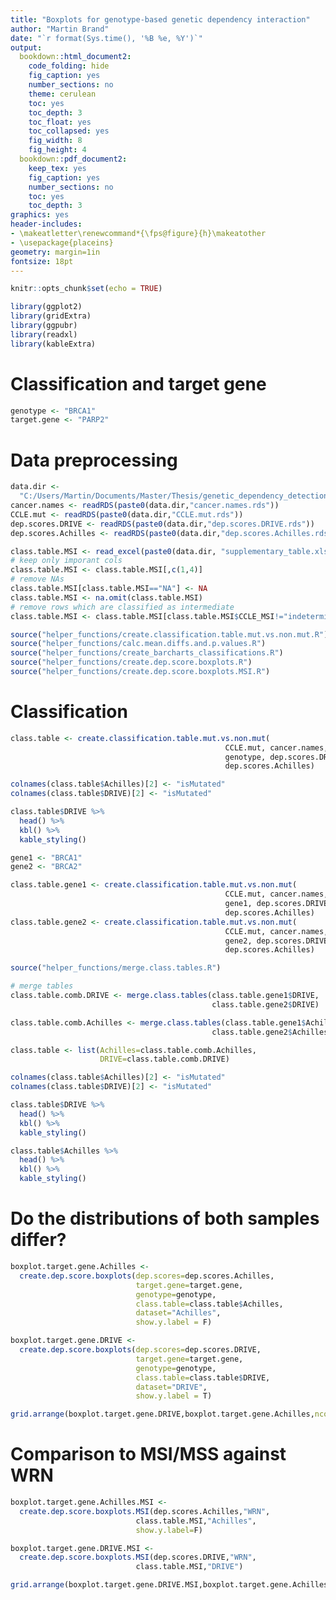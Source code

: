 ```yaml
---
title: "Boxplots for genotype-based genetic dependency interaction"
author: "Martin Brand"
date: "`r format(Sys.time(), '%B %e, %Y')`"
output:
  bookdown::html_document2:
    code_folding: hide
    fig_caption: yes
    number_sections: no
    theme: cerulean
    toc: yes
    toc_depth: 3
    toc_float: yes
    toc_collapsed: yes
    fig_width: 8 
    fig_height: 4 
  bookdown::pdf_document2:
    keep_tex: yes
    fig_caption: yes
    number_sections: no
    toc: yes
    toc_depth: 3
graphics: yes
header-includes:
- \makeatletter\renewcommand*{\fps@figure}{h}\makeatother
- \usepackage{placeins}
geometry: margin=1in
fontsize: 18pt
---
```


```r
knitr::opts_chunk$set(echo = TRUE)
```

```r
library(ggplot2)
library(gridExtra)
library(ggpubr)
library(readxl)
library(kableExtra)
```

# Classification and target gene
```r
genotype <- "BRCA1"
target.gene <- "PARP2"
```

# Data preprocessing
```r
data.dir <-
  "C:/Users/Martin/Documents/Master/Thesis/genetic_dependency_detection/data/"
cancer.names <- readRDS(paste0(data.dir,"cancer.names.rds"))
CCLE.mut <- readRDS(paste0(data.dir,"CCLE.mut.rds"))
dep.scores.DRIVE <- readRDS(paste0(data.dir,"dep.scores.DRIVE.rds"))
dep.scores.Achilles <- readRDS(paste0(data.dir,"dep.scores.Achilles.rds"))

class.table.MSI <- read_excel(paste0(data.dir, "supplementary_table.xlsx"))
# keep only imporant cols
class.table.MSI <- class.table.MSI[,c(1,4)]
# remove NAs
class.table.MSI[class.table.MSI=="NA"] <- NA
class.table.MSI <- na.omit(class.table.MSI)
# remove rows which are classified as intermediate
class.table.MSI <- class.table.MSI[class.table.MSI$CCLE_MSI!="indeterminate",]

source("helper_functions/create.classification.table.mut.vs.non.mut.R")
source("helper_functions/calc.mean.diffs.and.p.values.R")
source("helper_functions/create_barcharts_classifications.R")
source("helper_functions/create.dep.score.boxplots.R")
source("helper_functions/create.dep.score.boxplots.MSI.R")
```

# Classification
```r
class.table <- create.classification.table.mut.vs.non.mut(
                                                CCLE.mut, cancer.names,
                                                genotype, dep.scores.DRIVE,
                                                dep.scores.Achilles)

colnames(class.table$Achilles)[2] <- "isMutated"
colnames(class.table$DRIVE)[2] <- "isMutated"

class.table$DRIVE %>%
  head() %>%
  kbl() %>%
  kable_styling()
```

```r
gene1 <- "BRCA1"
gene2 <- "BRCA2"

class.table.gene1 <- create.classification.table.mut.vs.non.mut(
                                                CCLE.mut, cancer.names,
                                                gene1, dep.scores.DRIVE,
                                                dep.scores.Achilles)
class.table.gene2 <- create.classification.table.mut.vs.non.mut(
                                                CCLE.mut, cancer.names,
                                                gene2, dep.scores.DRIVE,
                                                dep.scores.Achilles)

source("helper_functions/merge.class.tables.R")

# merge tables
class.table.comb.DRIVE <- merge.class.tables(class.table.gene1$DRIVE,
                                             class.table.gene2$DRIVE)

class.table.comb.Achilles <- merge.class.tables(class.table.gene1$Achilles,
                                             class.table.gene2$Achilles)

class.table <- list(Achilles=class.table.comb.Achilles,
                    DRIVE=class.table.comb.DRIVE)

colnames(class.table$Achilles)[2] <- "isMutated"
colnames(class.table$DRIVE)[2] <- "isMutated"

class.table$DRIVE %>%
  head() %>%
  kbl() %>%
  kable_styling()

class.table$Achilles %>%
  head() %>%
  kbl() %>%
  kable_styling()
```


# Do the distributions of both samples differ?
```r
boxplot.target.gene.Achilles <- 
  create.dep.score.boxplots(dep.scores=dep.scores.Achilles,
                            target.gene=target.gene,
                            genotype=genotype,
                            class.table=class.table$Achilles,
                            dataset="Achilles",
                            show.y.label = F)

boxplot.target.gene.DRIVE <- 
  create.dep.score.boxplots(dep.scores=dep.scores.DRIVE,
                            target.gene=target.gene,
                            genotype=genotype,
                            class.table=class.table$DRIVE,
                            dataset="DRIVE",
                            show.y.label = T)

grid.arrange(boxplot.target.gene.DRIVE,boxplot.target.gene.Achilles,ncol=2)
```

# Comparison to MSI/MSS against WRN
```r
boxplot.target.gene.Achilles.MSI <- 
  create.dep.score.boxplots.MSI(dep.scores.Achilles,"WRN",
                            class.table.MSI,"Achilles",
                            show.y.label=F)

boxplot.target.gene.DRIVE.MSI <- 
  create.dep.score.boxplots.MSI(dep.scores.DRIVE,"WRN",
                            class.table.MSI,"DRIVE")

grid.arrange(boxplot.target.gene.DRIVE.MSI,boxplot.target.gene.Achilles.MSI,ncol=2)
```